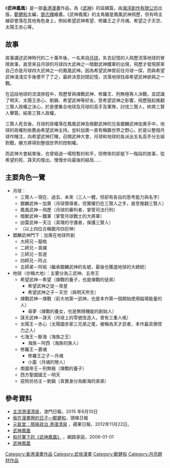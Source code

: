 {{no footnotes|time=2015-05-02T06:26:42+00:00}}{{Unreferenced|time=2013-05-29T02:06:34+00:00 }}
{{inproject|ACG}}
《'''武神鳳凰'''》是一部[[香港漫畫|香港漫畫]]作品，為《[[武神_(漫畫)|武神]]》的延續篇，由[[海洋創作有限公司|海洋創作有限公司]]出版，[[鄭健和|鄭健和]]主編，[[鄧志輝|鄧志輝]]繪畫。《武神鳳凰》的主角雖是鳳凰武神飛歷，但有時主線卻會落在其他角色身上，例如希望武神希望、修羅王之子月魂、希望之子天空、太陽王赤心等。

==故事==
故事講述武神時代約二十萬年後，一名來自[[月球|月球]]，失去記憶的人飛歷流落地球的冒險故事，直至來自月球的月球四大武神之一暗獸武神鐵軍的出現，飛歷才發現原來自己亦是月球四大武神之一的鳳凰武神。因為希望武神曾前往月球一探，而與希望武神淺淺交手後便不了了之，最終決意封閉記憶，流落地球找尋希望武神欲與之一戰。

在這段地球的流浪旅程中，飛歷曾與煉戰武神、修羅王、刑無極等人決戰，並認識了明天、太陽王赤心、劉鍋、希望武神等好友。受希望武神之影響，飛歷鼓起推翻三賢人政權之決心，於是便集合地球及月球的高手及軍隊，討伐三賢人，終將三賢人擊斃，結束三賢人政權。

三賢人死去後，月球的政權落在鳳凰武神及暗獸武神的兄長銀麟武神加奧手中，地球的政權則依舊由希望武神主持。豈料加奧一直有稱霸世界之野心，於是以整個月球作賭注，向希望武神打賭，召開武神大會，月球和地球的各派出五名高手分五組對戰，勝方將得到整個世界的控制權。

而武神大會結束後，也曾經過一場短暫的和平，但帶來的卻是下一階段的故事，從希望的死、誅天的復出，慢慢步向最後的結局……

==主要角色一覽==
*月球：
**三賢人－現在、過去、未來（三人一體，但卻有各自的思考能力與名字）
**銀麟武神－加奧（月球領導者，但實權仍在三賢人之手，直至推翻三賢人）
**鳳凰武神－飛歷（月球的審判者，掌管司法行刑）
**暗獸武神－鐵軍（掌管月球戰士的大將軍）
**凶雷武神－天泣（真理的守護者，保護三賢人）
**（以上四位合稱銀月四巨神）
*銀麟武神門下：加奧在地球所創
**大師兄－龍格
**二師兄－真禪
**三師兄－哲道
**四師兄－阿占
**五師弟－阿祖（繼承銀麟武神的名號，最後也獲選地球的大總統）
*地球（亦稱大地）：主要分為三武神、五帝王
**希望武神－希望（煉戰的養子，也是煉戰的徒弟）
***希望武神之徒－夜星
***希望武神之子－天空（與明天所生）
**煉戰武神－煉戰（前大地第一武神，也是本作第一個開始使用磁場能量的人）
***尋夢（煉戰的養女，也是無限機能的創始人）
**誅天武神－誅天（月球上的零號改造人，曾有三重人格）
**太陽王－赤心（太陽國赤家三兄弟之尾，被稱為天才武者，本作最具領悟力之人）
**七海王－斷海（海族之王）
***海族－阿西（海族的族人）
**修羅王－蒼魂
***修羅王之子－月魂
***小露（月魂的戀人）
**南國帝王－刑無極（煉戰的養子）
**西方聖國國王－明天
**惡狗坊坊主－劉鍋（真實身分為斷海的弟弟）
==參考資料==
*[https://web.archive.org/web/20150723233847/http://www.macaodaily.com/html/2015-06/10/content_1004224.htm 主流港漫清泉 ]，澳門日報，2015 年6月10日
*[http://hd.stheadline.com/arts/arts_content.asp?contid=8200&srctype=g 我在漫畫圈的日子—鄭健和]，頭條日報
*[http://hk.apple.nextmedia.com/supplement/culture/art/20121122/18075004 元氣堂：隱喻政治 港漫清泉] {{Wayback|url=http://hk.apple.nextmedia.com/supplement/culture/art/20121122/18075004 |date=20150723224115 }}，蘋果日報，2012年11月22日。
*[http://acg.gamer.com.tw/acgDetail.php?s=29056 武神鳳凰] {{Wayback|url=http://acg.gamer.com.tw/acgDetail.php?s=29056 |date=20160304084144 }}
*[http://mypaper.pchome.com.tw/s7011372/post/1262834055 和仔筆下的《武神鳳凰》] {{Wayback|url=http://mypaper.pchome.com.tw/s7011372/post/1262834055 |date=20170703133231 }}，網路家庭，2006-01-01
*[http://tc.wangchao.net.cn/bt/detail_14284.html 武神鳳凰] {{Wayback|url=http://tc.wangchao.net.cn/bt/detail_14284.html |date=20160307040645 }}

[[Category:香港漫畫作品|Category:香港漫畫作品]]
[[Category:武俠漫畫|Category:武俠漫畫]]
[[Category:鄭健和|Category:鄭健和]]
[[Category:月亮題材作品|Category:月亮題材作品]]